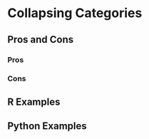 # Collapsing Categories {#sec-categorical-collapse}

## Pros and Cons

### Pros

### Cons

## R Examples

## Python Examples
